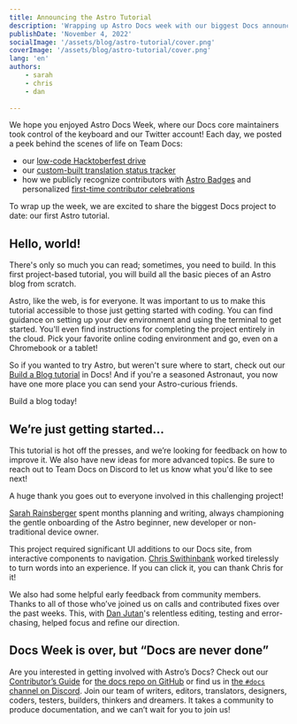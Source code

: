 ```yaml
---
title: Announcing the Astro Tutorial
description: 'Wrapping up Astro Docs week with our biggest Docs announcement to date: our first Astro Tutorial.'
publishDate: 'November 4, 2022'
socialImage: '/assets/blog/astro-tutorial/cover.png'
coverImage: '/assets/blog/astro-tutorial/cover.png'
lang: 'en'
authors:
    - sarah
    - chris
    - dan
    
---
```



We hope you enjoyed Astro Docs Week, where our Docs core maintainers took control of the keyboard and our Twitter account! Each day, we posted a peek behind the scenes of life on Team Docs:

- our [low-code Hacktoberfest drive](https://twitter.com/astrodotbuild/status/1587160080717434881)
- our [custom-built translation status tracker](https://twitter.com/astrodotbuild/status/1587547028258582528)
- how we publicly recognize contributors with [Astro Badges](https://twitter.com/astrodotbuild/status/1587901468585205760) and personalized [first-time contributor celebrations](https://twitter.com/astrodotbuild/status/1588285834054148096)

To wrap up the week, we are excited to share the biggest Docs project to date: our first Astro tutorial.


## Hello, world!

There's only so much you can read; sometimes, you need to build. In this first project-based tutorial, you will build all the basic pieces of an Astro blog from scratch.

Astro, like the web, is for everyone. It was important to us to make this tutorial accessible to those just getting started with coding. You can find guidance on setting up your dev environment and using the terminal to get started. You'll even find instructions for completing the project entirely in the cloud. Pick your favorite online coding environment and go, even on a Chromebook or a tablet!

So if you wanted to try Astro, but weren't sure where to start, check out our [Build a Blog tutorial](https://docs.astro.build/en/tutorial/0-introduction/) in Docs! And if you're a seasoned Astronaut, you now have one more place you can send your Astro-curious friends.

<CTA primary href="https://docs.astro.build/en/tutorial/0-introduction/">Build a blog today!</CTA>

## We’re just getting started…

This tutorial is hot off the presses, and we’re looking for feedback on how to improve it. We also have new ideas for more advanced topics. Be sure to reach out to Team Docs on Discord to let us know what you'd like to see next!

A huge thank you goes out to everyone involved in this challenging project! 

[Sarah Rainsberger](https://twitter.com/sarah11918) spent months planning and writing, always championing the gentle onboarding of the Astro beginner, new developer or non-traditional device owner.

This project required significant UI additions to our Docs site, from interactive components to navigation. [Chris Swithinbank](https://twitter.com/swithinbank) worked tirelessly to turn words into an experience. If you can click it, you can thank Chris for it!

We also had some helpful early feedback from community members. Thanks to all of those who’ve joined us on calls and contributed fixes over the past weeks. This, with [Dan Jutan](https://twitter.com/jutanium)'s relentless editing, testing and error-chasing, helped focus and refine our direction.

## Docs Week is over, but “Docs are never done”

Are you interested in getting involved with Astro’s Docs? Check out our [Contributor’s Guide](https://github.com/withastro/docs/blob/main/CONTRIBUTING.md) for [the docs repo on GitHub](https://github.com/withastro/docs) or find us in [the `#docs` channel on Discord](https://astro.build/chat). Join our team of writers, editors, translators, designers, coders, testers, builders, thinkers and dreamers. It takes a community to produce documentation, and we can’t wait for you to join us!

<BlogContentImage
    src={community}
    alt="Avatars for the many, many contributors to Astro docs"
/>
